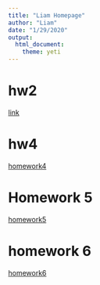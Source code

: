 ```yaml
---
title: "Liam Homepage"
author: "Liam"
date: "1/29/2020"
output: 
  html_document: 
    theme: yeti
---
```

# hw2  

[link](this is an H1.html) 

# hw4

[homework4](HW-4.html)

# Homework 5  
[homework5](homework5.html)  

# homework 6  

[homework6](homework6.html)  

